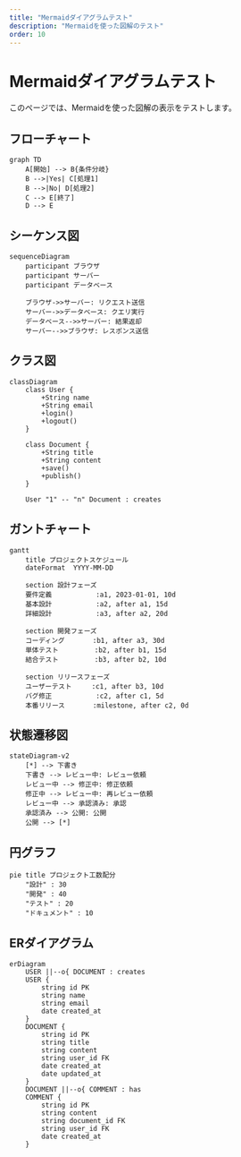 ```yaml
---
title: "Mermaidダイアグラムテスト"
description: "Mermaidを使った図解のテスト"
order: 10
---
```


# Mermaidダイアグラムテスト

このページでは、Mermaidを使った図解の表示をテストします。

## フローチャート

```mermaid
graph TD
    A[開始] --> B{条件分岐}
    B -->|Yes| C[処理1]
    B -->|No| D[処理2]
    C --> E[終了]
    D --> E
```

## シーケンス図

```mermaid
sequenceDiagram
    participant ブラウザ
    participant サーバー
    participant データベース
    
    ブラウザ->>サーバー: リクエスト送信
    サーバー->>データベース: クエリ実行
    データベース-->>サーバー: 結果返却
    サーバー-->>ブラウザ: レスポンス送信
```

## クラス図

```mermaid
classDiagram
    class User {
        +String name
        +String email
        +login()
        +logout()
    }
    
    class Document {
        +String title
        +String content
        +save()
        +publish()
    }
    
    User "1" -- "n" Document : creates
```

## ガントチャート

```mermaid
gantt
    title プロジェクトスケジュール
    dateFormat  YYYY-MM-DD
    
    section 設計フェーズ
    要件定義           :a1, 2023-01-01, 10d
    基本設計           :a2, after a1, 15d
    詳細設計           :a3, after a2, 20d
    
    section 開発フェーズ
    コーディング       :b1, after a3, 30d
    単体テスト         :b2, after b1, 15d
    結合テスト         :b3, after b2, 10d
    
    section リリースフェーズ
    ユーザーテスト     :c1, after b3, 10d
    バグ修正           :c2, after c1, 5d
    本番リリース       :milestone, after c2, 0d
```

## 状態遷移図

```mermaid
stateDiagram-v2
    [*] --> 下書き
    下書き --> レビュー中: レビュー依頼
    レビュー中 --> 修正中: 修正依頼
    修正中 --> レビュー中: 再レビュー依頼
    レビュー中 --> 承認済み: 承認
    承認済み --> 公開: 公開
    公開 --> [*]
```

## 円グラフ

```mermaid
pie title プロジェクト工数配分
    "設計" : 30
    "開発" : 40
    "テスト" : 20
    "ドキュメント" : 10
```

## ERダイアグラム

```mermaid
erDiagram
    USER ||--o{ DOCUMENT : creates
    USER {
        string id PK
        string name
        string email
        date created_at
    }
    DOCUMENT {
        string id PK
        string title
        string content
        string user_id FK
        date created_at
        date updated_at
    }
    DOCUMENT ||--o{ COMMENT : has
    COMMENT {
        string id PK
        string content
        string document_id FK
        string user_id FK
        date created_at
    }
``` 